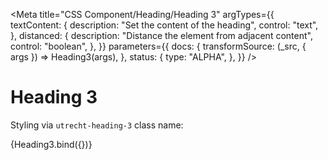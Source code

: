<!-- @license CC0-1.0 -->


<Meta
  title="CSS Component/Heading/Heading 3"
  argTypes={{
    textContent: {
      description: "Set the content of the heading",
      control: "text",
    },
    distanced: {
      description: "Distance the element from adjacent content",
      control: "boolean",
    },
  }}
  parameters={{
    docs: {
      transformSource: (_src, { args }) => Heading3(args),
    },
    status: {
      type: "ALPHA",
    },
  }}
/>

# Heading 3

Styling via `utrecht-heading-3` class name:

<Canvas>
  <Story
    name="Heading 3"
    args={{
      distanced: true,
      textContent: "The Quick Brown Fox Jumps Over The Lazy Dog",
    }}
  >
    {Heading3.bind({})}
  </Story>
</Canvas>

<ArgsTable story="Heading 3" />
